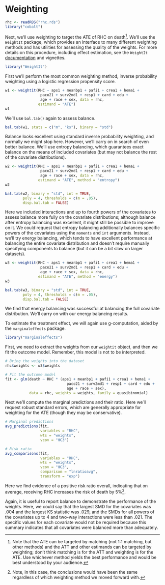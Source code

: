 # Weighting {#sec-ex-weighting}

```r
rhc <- readRDS("rhc.rds")
library("cobalt")
```

Next, we'll use weighting to target the ATE of RHC on death[^ex-weight-1]. We'll use the `WeightIt` package, which provides an interface to many different weighting methods and has utilities for assessing the quality of the weights. For more details on this procedure, including effect estimation, see the `WeightIt` [documentation](https://ngreifer.github.io/WeightIt/) and vignettes.

[^ex-weight-1]: Note that the ATE can be targeted by matching (not 1:1 matching, but other methods) and the ATT and other estimands can be targeted by weighting; don't think matching is for the ATT and weighting is for the ATE. Use whichever method yields the best performance and would be best understood by your audience.

```r
library("WeightIt")
```

First we'll perform the most common weighting method, inverse probability weighting using a logistic regression propensity score.

```r
w1 <- weightit(RHC ~ aps1 + meanbp1 + pafi1 + crea1 + hema1 +
                paco21 + surv2md1 + resp1 + card + edu +
                age + race + sex, data = rhc,
               estimand = "ATE")
w1
```

We'll use `bal.tab()` again to assess balance.

```r
bal.tab(w1, stats = c("m", "ks"), binary = "std")
```

Balance looks excellent using standard inverse probability weighting, and normally we might stop here. However, we'll carry on in search of even better balance. We'll use entropy balancing, which guarantees exact balance on the means of included covariates (but may not balance the rest of the covariate distributions).

```r
w2 <- weightit(RHC ~ aps1 + meanbp1 + pafi1 + crea1 + hema1 +
                paco21 + surv2md1 + resp1 + card + edu +
                age + race + sex, data = rhc,
               estimand = "ATE", method = "entropy")
w2

bal.tab(w2, binary = "std", int = TRUE,
        poly = 4, thresholds = c(m = .05),
        disp.bal.tab = FALSE)
```

Here we included interactions and up to fourth powers of the covariates to assess balance more fully on the covariate distributions; although balance after entropy balancing was excellent, it might still be possible to improve on it. We could request that entropy balancing additionally balances specific powers of the covariates using the `moments` and `int` arguments. Instead, we'll try energy balancing, which tends to have excellent performance at balancing the entire covariate distribution and doesn't require manually specifying components to balance (but it can be a bit slow on larger datasets).

```r
w3 <- weightit(RHC ~ aps1 + meanbp1 + pafi1 + crea1 + hema1 +
                paco21 + surv2md1 + resp1 + card + edu +
                age + race + sex, data = rhc,
               estimand = "ATE", method = "energy")
w3

bal.tab(w3, binary = "std", int = TRUE,
        poly = 4, thresholds = c(m = .05),
        disp.bal.tab = FALSE)
```

We find that energy balancing was successful at balancing the full covariate distribution. We'll carry on with our energy balancing results.

To estimate the treatment effect, we will again use g-computation, aided by the `marginaleffects` package.

```r
library("marginaleffects")
```

First, we need to extract the weights from our `weightit` object, and then we fit the outcome model. Remember, this model is not to be interpreted.

```r
# Bring the weights into the dataset
rhc$weights <- w3$weights

# Fit the outcome model
fit <- glm(death ~ RHC * (aps1 + meanbp1 + pafi1 + crea1 + hema1 +
                            paco21 + surv2md1 + resp1 + card + edu +
                            age + race + sex),
           data = rhc, weights = weights, family = quasibinomial)
```

Next we'll compute the marginal predictions and their ratio. Here we'll request robust standard errors, which are generally appropriate for weighting for the ATE (though they may be conservative).

```r
# Marginal predictions
avg_predictions(fit,
                variables = "RHC",
                wts = "weights",
                vcov = "HC3")

# Risk ratio
avg_comparisons(fit,
                variables = "RHC",
                wts = "weights",
                vcov = "HC3",
                comparison = "lnratioavg",
                transform = "exp")
```

Here we find evidence of a positive risk ratio overall, indicating that on average, receiving RHC increases the risk of death by 5%[^ex-weight-2].

[^ex-weight-2]: Note, in this case, the conclusions would have been the same regardless of which weighting method we moved forward with.

Again, it is useful to report balance to demonstrate the performance of the weights. Here, we could say that the largest SMD for the covariates was .004 and the largest KS statistic was .029, and the SMDs for all powers of the covariates up to 4 and two-way interactions were less than .021. The specific values for each covariate would not be required because this summary indicates that all covariates were balanced more than adequately.
